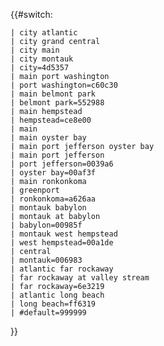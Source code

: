 {{#switch:{{lc:{{{1}}}}}
 | city atlantic
 | city grand central
 | city main
 | city montauk
 | city=4d5357
 | main port washington
 | port washington=c60c30
 | main belmont park
 | belmont park=552988
 | main hempstead
 | hempstead=ce8e00
 | main
 | main oyster bay
 | main port jefferson oyster bay
 | main port jefferson
 | port jefferson=0039a6
 | oyster bay=00af3f
 | main ronkonkoma
 | greenport
 | ronkonkoma=a626aa
 | montauk babylon
 | montauk at babylon
 | babylon=00985f
 | montauk west hempstead
 | west hempstead=00a1de
 | central
 | montauk=006983
 | atlantic far rockaway
 | far rockaway at valley stream
 | far rockaway=6e3219
 | atlantic long beach
 | long beach=ff6319
 | #default=999999
}}<noinclude>
{{documentation}}</noinclude>
